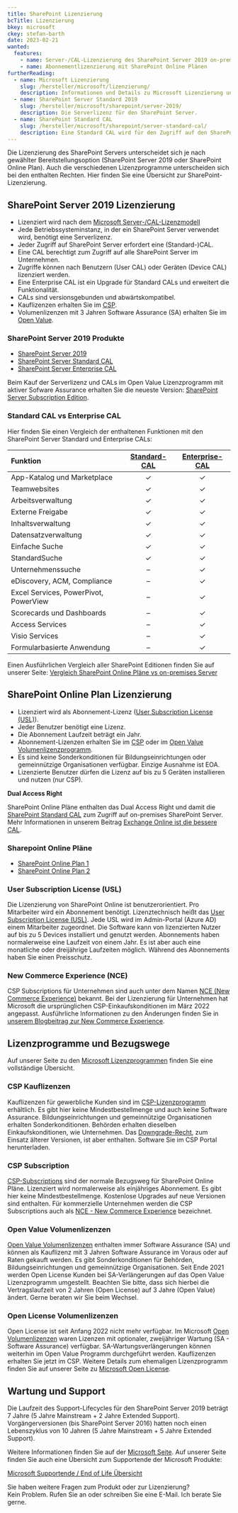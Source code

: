 ```yaml
---
title: SharePoint Lizenzierung
bcTitle: Lizenzierung
bkey: microsoft
ckey: stefan-barth
date: 2023-02-21
wanted:
  features:
    - name: Server-/CAL-Lizenzierung des SharePoint Server 2019 on-premises
    - name: Abonnementlizenzierung mit SharePoint Online Plänen
furtherReading:
  - name: Microsoft Lizenzierung
    slug: /hersteller/microsoft/lizenzierung/
    description: Informationen und Details zu Microsoft Lizenzierung und Lizenzprogrammen.
  - name: SharePoint Server Standard 2019
    slug: /hersteller/microsoft/sharepoint/server-2019/
    description: Die Serverlizenz für den SharePoint Server.
  - name: SharePoint Standard CAL
    slug: /hersteller/microsoft/sharepoint/server-standard-cal/
    description: Eine Standard CAL wird für den Zugriff auf den SharePoint Server benötigt.
---
```



<Intro>

Die Lizenzierung des SharePoint Servers unterscheidet sich je nach gewählter Bereitstellungsoption (SharePoint Server 2019 oder SharePoint Online Plan).
Auch die verschiedenen Lizenzprogramme unterscheiden sich bei den enthalten Rechten. Hier finden Sie eine Übersicht zur SharePoint-Lizenzierung.


</Intro>

<TOC />


## SharePoint Server 2019 Lizenzierung

<ArrowList>

- Lizenziert wird nach dem [Microsoft Server-/CAL-Lizenzmodell](/hersteller/microsoft/lizenzierung/#server-cal-lizenzierung)
- Jede Betriebssysteminstanz, in der ein SharePoint Server verwendet wird, benötigt eine Serverlizenz.
- Jeder Zugriff auf SharePoint Server erfordert eine (Standard-)CAL.
- Eine CAL berechtigt zum Zugriff auf alle SharePoint Server im Unternehmen.
- Zugriffe können nach Benutzern (User CAL) oder Geräten (Device CAL) lizenziert werden.
- Eine Enterprise CAL ist ein Upgrade für Standard CALs und erweitert die Funktionalität.
- CALs sind versionsgebunden und abwärtskompatibel.
- Kauflizenzen erhalten Sie im [CSP](/hersteller/microsoft/csp/).
- Volumenlizenzen mit 3 Jahren Software Assurance (SA) erhalten Sie im [Open Value](/hersteller/microsoft/open-value/).

</ArrowList>


### SharePoint Server 2019 Produkte

<ArrowList>

 - [SharePoint Server 2019](/hersteller/microsoft/sharepoint/server-2019/)
 - [SharePoint Server Standard CAL](/hersteller/microsoft/sharepoint/server-standard-cal/)
 - [SharePoint Server Enterprise CAL](/hersteller/microsoft/sharepoint/server-enterprise-cal/)

</ArrowList>

<Info>

Beim Kauf der Serverlizenz und CALs im Open Value Lizenzprogramm mit aktiver Sofware Assurance erhalten Sie die neueste Version: [SharePoint Server Subscription Edition](/hersteller/microsoft/sharepoint/server-subscription-edition/).

</Info>

### Standard CAL vs Enterprise CAL

Hier finden Sie einen Vergleich der enthaltenen Funktionen mit den SharePoint Server Standard und Enterprise CALs:

|Funktion|[Standard-CAL](/hersteller/microsoft/sharepoint/server-standard-cal/)|[Enterprise-CAL](/hersteller/microsoft/sharepoint/server-enterprise-cal/)|
|:---|:---:|:---:|
|App-Katalog und Marketplace|✓|✓|
|Teamwebsites|✓|✓|
|Arbeitsverwaltung|✓|✓|
|Externe Freigabe|✓|✓|
|Inhaltsverwaltung|✓|✓|
|Datensatzverwaltung|✓|✓|
|Einfache Suche|✓|✓|
|StandardSuche|✓|✓|
|Unternehmenssuche|–|✓|
|eDiscovery, ACM, Compliance|–|✓|
|Excel Services, PowerPivot, PowerView|–|✓|
|Scorecards und Dashboards|–|✓|
|Access Services|–|✓|
|Visio Services|–|✓|
|Formularbasierte Anwendung|–|✓|


<Info>

Einen Ausführlichen Vergleich aller SharePoint Editionen finden Sie auf unserer Seite: [Vergleich SharePoint Online Pläne vs on-premises Server](/hersteller/microsoft/sharepoint/vergleich-sharepoint-online-plaene-vs-on-premises-server/)

</Info>

## SharePoint Online Plan Lizenzierung

<ArrowList>

- Lizenziert wird als Abonnement-Lizenz ([User Subscription License (USL)](#user-subscription-license-usl)).
- Jeder Benutzer benötigt eine Lizenz.
- Die Abonnement Laufzeit beträgt ein Jahr.
- Abonnement-Lizenzen erhalten Sie im [CSP](/hersteller/microsoft/csp/) oder im [Open Value Volumenlizenzprogramm](/hersteller/microsoft/open-value/).
- Es sind keine Sonderkonditionen für Bildungseinrichtungen oder gemeinnützige Organisationen verfügbar. Einzige Ausnahme ist EOA.
- Lizenzierte Benutzer dürfen die Lizenz auf bis zu 5 Geräten installieren und nutzen (nur CSP).

</ArrowList>


<Info>

**Dual Access Right**

SharePoint Online Pläne enthalten das Dual Access Right und damit die [SharePoint Standard CAL](/hersteller/microsoft/sharepoint/server-standard-cal/) zum Zugriff auf on-premises SharePoint Server. Mehr Informationen in unserem Beitrag [Exchange Online ist die bessere CAL](/blog/exchange-online-ist-die-bessere-cal/).

</Info>


### Sharepoint Online Pläne

<ArrowList>

 - [SharePoint Online Plan 1](/hersteller/microsoft/sharepoint/online-plan-1/)
 - [SharePoint Online Plan 2](/hersteller/microsoft/sharepoint/online-plan-2/)

</ArrowList>



### User Subscription License (USL)

Die Lizenzierung von SharePoint Online ist benutzerorientiert. Pro Mitarbeiter wird ein Abonnement benötigt. Lizenztechnisch heißt das [User Subscription License (USL)](/hersteller/microsoft/office-365/lizenzierung/). Jede USL wird im Admin-Portal (Azure AD) einem Mitarbeiter zugeordnet. Die Software kann von lizenzierten Nutzer auf bis zu 5 Devices installiert und genutzt werden.
Abonnements haben normalerweise eine Laufzeit von einem Jahr. Es ist aber auch eine monatliche oder dreijährige Laufzeiten möglich. Während des Abonnements haben Sie einen Preisschutz.

### New Commerce Experience (NCE)

CSP Subscriptions für Unternehmen sind auch unter dem Namen [NCE (New Commerce Experience)](/blog/aenderungen-am-microsoft-csp-programm-nce/) bekannt.
Bei der Lizenzierung für Unternehmen hat Microsoft die ursprünglichen CSP-Einkaufskonditionen im März 2022 angepasst. Ausführliche Informationen zu den Änderungen finden Sie in [unserem Blogbeitrag zur New Commerce Experience](/blog/aenderungen-am-microsoft-csp-programm-nce/).


## Lizenzprogramme und Bezugswege

Auf unserer Seite zu den [Microsoft Lizenzprogrammen](/hersteller/microsoft/lizenzprogramme/) finden Sie eine vollständige Übersicht.


### CSP Kauflizenzen

  Kauflizenzen für gewerbliche Kunden sind im [CSP-Lizenzprogramm](/hersteller/microsoft/csp/) erhältlich. Es gibt hier keine Mindestbestellmenge und auch keine Software Assurance. Bildungseinrichtungen und gemeinnützige Organisationen erhalten Sonderkonditionen. Behörden erhalten dieselben Einkaufskonditionen, wie Unternehmen.
  Das [Downgrade-Recht](/blog/microsoft-downgrade-rechte/), zum Einsatz älterer Versionen, ist aber enthalten. Software Sie im CSP Portal herunterladen.

### CSP Subscription

  [CSP-Subscriptions](/hersteller/microsoft/csp/) sind der normale Bezugsweg für SharePoint Online Pläne. Lizenziert wird normalerweise als einjähriges Abonnement. Es gibt hier keine Mindestbestellmenge. Kostenlose Upgrades auf neue Versionen sind enthalten.
  Für kommerzielle Unternehmen werden die CSP Subscriptions auch als [NCE - New Commerce Experience](#new-commerce-experience-nce) bezeichnet.

### Open Value Volumenlizenzen

  [Open Value Volumenlizenzen](/hersteller/microsoft/open-value/) enthalten immer Software Assurance (SA) und können als Kauflizenz mit 3 Jahren Software Assurance im Voraus oder auf Raten gekauft werden. Es gibt Sonderkonditionen für Behörden, Bildungseinrichtungen und gemeinnützige Organisationen.
  Seit Ende 2021 werden Open License Kunden bei SA-Verlängerungen auf das Open Value Lizenzprogramm umgestellt. Beachten Sie bitte, dass sich hierbei die Vertragslaufzeit von 2 Jahren (Open License) auf 3 Jahre (Open Value) ändert. Gerne beraten wir Sie beim Wechsel.

### Open License Volumenlizenzen

  Open License ist seit Anfang 2022 nicht mehr verfügbar. Im Microsoft [Open Volumenlizenzen](/hersteller/microsoft/open-license/) waren Lizenzen mit optionaler, zweijähriger Wartung (SA - Software Assurance) verfügbar. SA-Wartungsverlängerungen können weiterhin im Open Value Programm durchgeführt werden. Kauflizenzen erhalten Sie jetzt im CSP. Weitere Details zum ehemaligen Lizenzprogramm finden Sie auf unserer Seite zu [Microsoft Open License](/hersteller/microsoft/open-license/).


## Wartung und Support

Die Laufzeit des Support-Lifecycles für den SharePoint Server 2019 beträgt 7 Jahre (5 Jahre Mainstream + 2 Jahre Extended Support). Vorgängerversionen (bis SharePoint Server 2016) hatten noch einen Lebenszyklus von 10 Jahren (5 Jahre Mainstream + 5 Jahre Extended Support).

Weitere Informationen finden Sie auf der [Microsoft Seite](https://support.microsoft.com/en-us/office/office-2019-for-windows-and-mac-faq-a8fed43d-4c11-404a-acc3-09eb46a3a7fb?ui=en-us&rs=en-us&ad=us). Auf unserer Seite finden Sie auch eine Übersicht zum Supportende der Microsoft Produkte:


<ArrowItem>

[Microsoft Supportende / End of Life Übersicht](/hersteller/microsoft/supportende-eol/)

</ArrowItem>


<GetInTouch theme="light">

Sie haben weitere Fragen zum Produkt oder zur Lizenzierung?<br />
Kein Problem. Rufen Sie an oder schreiben Sie eine E-Mail. Ich berate Sie gerne.

</GetInTouch>
